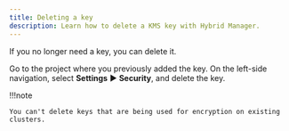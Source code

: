 ```yaml
---
title: Deleting a key
description: Learn how to delete a KMS key with Hybrid Manager.
---
```


If you no longer need a key, you can delete it. 

Go to the project where you previously added the key. On the left-side navigation, select **Settings** ► **Security**, and delete the key. 

!!!note

    You can't delete keys that are being used for encryption on existing clusters.
